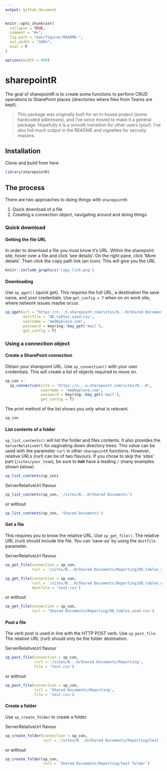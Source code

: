 ```yaml
---
output: github_document
---
```


<!-- README.md is generated from README.Rmd. Please edit that file -->

```r
knitr::opts_chunk$set(
  collapse = TRUE,
  comment = "#>",
  fig.path = "man/figures/README-",
  out.width = "100%",
  eval = F
)

options(width = 999)
```

# sharepointR

<!-- badges: start -->
<!-- badges: end -->

The goal of sharepointR is to create some functions to perform CRUD operations to SharePoint places (directories where files from Teams are kept).

> This package was originally built for an in-house project (some hardcoded addresses), and I've since moved to
make it a general package. Hopefully it is a smooth transition for other users (you!). I've also hid much output
in the README and vignettes for secruity reasons.

## Installation

Clone and build from here

```r
library(sharepointR)
```

## The process

There are two approaches to doing things with `sharepointR`:  

  1. Quick download of a file  
  2. Creating a connection object, navigating around and doing things  

### Quick download

#### Getting the file URL

In order to download a file you must know it's URL. Within the sharepoint site, hover over a file and click 'see details'. On the right pane, click 'More details'. Then click the copy path link (an icon). This will give you the URL

```r
knitr::include_graphics('copy_link.png')
```

#### Downloading

Use `sp_qget()` (quick get). This requires the full URL, a destination file save name, and your credentials. Use `get_config = T` when on on work site, where network issues maybe occur.

```r
sp_qget(url = "https://n...h.sharepoint.com/sites/N...H/Shared Documents/Reporting/DD_tables_used.csv",
        destfile = 'DD_tables_used.csv',
        username = 'me@myplace.com', 
        password = keyring::key_get('mail'), 
        get_config = T)
```
  

### Using a connection object

#### Create a SharePoint connection

Obtain your sharepoint URL. Use `sp_connection()` with your user credentials. This will create a list of objects required to move on.

```r
sp_con <- 
  sp_connection(site = 'https://n...w.sharepoint.com/sites/N...H',
                username = 'me@myplace.com', 
                password = keyring::key_get('mail'), 
                get_config = T)
```

The print method of the list shows you only what is relevant.

```r
sp_con
```

#### List contents of a folder

`sp_list_contents()` will list the folder and files contents. It also provides the `ServerRelativeUrl` for nagivating down directory trees. This value can be used with the parameter `rurl` in other `sharepointR` functions. However, relative URLs (rurl) can be of two flavours. If you chose to skip the 'sites' part (`/sites/your_team`), be sure to **not** have a leading `/` (many examples shown below)

```r
sp_list_contents(sp_con)
```

ServerRelativeUrl flavour 

```r
sp_list_contents(sp_con, '/sites/N...H/Shared Documents')
```

or without

```r
sp_list_contents(sp_con, 'Shared Documents')
```


#### Get a file

This requires you to know the relative URL. Use `sp_get_file()`. The relative URL (rurl) should include the file. You can 'save-as' by using the `destfile` parameter.  

ServerRelativeUrl flavour 

```r
sp_get_file(connection = sp_con, 
            rurl = '/sites/N...H/Shared Documents/Reporting/DD_tables_used.csv')
```

```r
sp_get_file(connection = sp_con, 
            rurl = '/sites/N...H/Shared Documents/Reporting/DD_tables_used.csv', 
            destfile = 'test.csv')
```

or without

```r
sp_get_file(connection = sp_con, 
            rurl = 'Shared Documents/Reporting/DD_tables_used.csv')
```

#### Post a file

The verb post is used in line with the HTTP POST verb. Use `sp_post_file`. The relative URL (rurl) should only be the folder destination.  

ServerRelativeUrl flavour 

```r
sp_post_file(connection = sp_con, 
             rurl = '/sites/N...H/Shared Documents/Reporting', 
             file = 'test.csv')
```

or without

```r
sp_post_file(connection = sp_con, 
             rurl = 'Shared Documents/Reporting', 
             file = 'test.csv')
```

#### Create a folder

Use `sp_create_folder` to create a folder.  

ServerRelativeUrl flavour 

```r
sp_create_folder(connection = sp_con, 
                 rurl = '/sites/N...H/Shared Documents/Reporting/test folder')
```
 
 or without
 
```r
sp_create_folder(sp_con, 
                 rurl = 'Shared Documents/Reporting/test folder')
```
